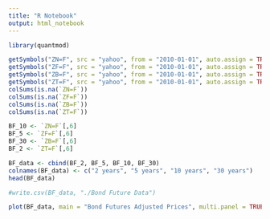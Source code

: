 ```yaml
---
title: "R Notebook"
output: html_notebook
---
```

```r
library(quantmod)
```
```r
getSymbols("ZN=F", src = "yahoo", from = "2010-01-01", auto.assign = TRUE) # 10 year bond future
getSymbols("ZF=F", src = "yahoo", from = "2010-01-01", auto.assign = TRUE) # 5 year bond future
getSymbols("ZB=F", src = "yahoo", from = "2010-01-01", auto.assign = TRUE) # 30 year bond future
getSymbols("ZT=F", src = "yahoo", from = "2010-01-01", auto.assign = TRUE) # 2 year bond future
colSums(is.na(`ZN=F`))
colSums(is.na(`ZF=F`))
colSums(is.na(`ZB=F`))
colSums(is.na(`ZT=F`))

```


```r
BF_10 <- `ZN=F`[,6]
BF_5 <- `ZF=F`[,6]
BF_30 <- `ZB=F`[,6]
BF_2 <- `ZT=F`[,6]

BF_data <- cbind(BF_2, BF_5, BF_10, BF_30)
colnames(BF_data) <- c("2 years", "5 years", "10 years", "30 years")
head(BF_data)

#write.csv(BF_data, "./Bond Future Data")
```

```r
plot(BF_data, main = "Bond Futures Adjusted Prices", multi.panel = TRUE)

```







